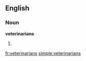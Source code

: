 ==English==

===Noun===
'''veterinarians'''
# {{plural of|[[veterinarian]]}}

[[fr:veterinarians]]
[[simple:veterinarians]]